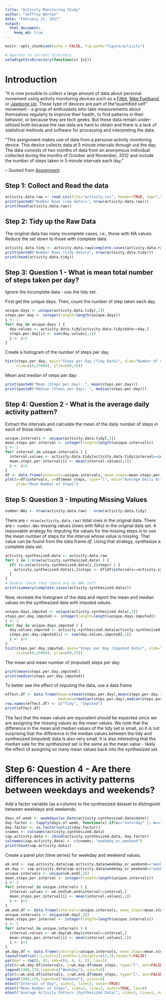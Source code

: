 ```yaml
---
title: "Activity Monitoring Study"
author: "Jeffrey Norton"
date: "February 21, 2017"
output:
  html_document:
    keep_md: true
---
```


```r
knitr::opts_chunk$set(echo = FALSE, fig.path="figure/activity")
```
```r
# Operate in current directory
setwd(getSrcDirectory(function(x) {x}))
```

# Introduction

"It is now possible to collect a large amount of data about personal movement using activity monitoring devices such as a [Fitbit](http://www.fitbit.com/), [Nike Fuelband](http://www.nike.com/us/en_us/c/nikeplus-fuelband), or [Jawbone Up](https://jawbone.com/up). These type of devices are part of the "quantified self" movement - a group of enthusiasts who take measurements about themselves regularly to improve their health, to find patterns in their behavior, or because they are tech geeks. But these data remain under-utilized both because the raw data are hard to obtain and there is a lack of statistical methods and software for processing and interpreting the data.

"This assignment makes use of data from a personal activity monitoring device. This device collects data at 5 minute intervals through out the day. The data consists of two months of data from an anonymous individual collected during the months of October and November, 2012 and include the number of steps taken in 5 minute intervals each day."

-- Quoted from [Assignment](https://www.coursera.org/learn/reproducible-research/peer/gYyPt/course-project-1)

## Step 1: Collect and Read the data

```r
activity.data.raw <- read.csv(file="activity.csv", header=TRUE, sep=",")
print(paste0("Number Rows (raw data)=", nrow(activity.data.raw)))
print(head(activity.data.raw))
```

## Step 2: Tidy up the Raw Data

The original data has many incomplete cases, i.e., those with NA values.  Reduce the set down to those with complete data.
```r
activity.data.tidy <- activity.data.raw[complete.cases(activity.data.raw),]
print(paste0("Number Rows (tidy data)=", nrow(activity.data.tidy)))
print(head(activity.data.tidy))
```

## Step 3: Question 1 - What is mean total number of steps taken per day?

Ignore the incomplete data - use the tidy set.  

First get the unique days.  Then, count the number of step taken each day.
```r
unique.days <- unique(activity.data.tidy[,2])
steps.per.day <- integer(length=length(unique.days))
i <- 1
for( day in unique.days ) {
  day.values <- activity.data.tidy[activity.data.tidy$date==day,]
  steps.per.day[i] <- sum(day.values[,1])
  i <- i+1
}
```
Create a histogram of the number of steps per day.
```r
hist(steps.per.day, main="Steps per Day (Tidy Data)", xlab="Number of Steps per Day", ylab="Number of Days", breaks=12,
     xlim=c(0,25000), ylim=c(0,20))
```
Mean and median of steps per day:
```r
print(paste0("Mean (Steps per day): ", mean(steps.per.day)))
print(paste0("Median (Steps per day): ", median(steps.per.day)))
```

## Step 4: Question 2 - What is the average daily activity pattern?

Extract the intervals and calculate the mean of the daily number of steps in each of those intervals.
```r
unique.intervals <- unique(activity.data.tidy[,3])
mean.steps.per.interval <- integer(length=length(unique.intervals))
i <- 1
for( interval in unique.intervals ) {
  interval.values <- activity.data.tidy[activity.data.tidy$interval==interval,]
  mean.steps.per.interval[i] <- mean(interval.values[,1])
  i <- i+1
}
df <- data.frame(intervals=unique.intervals, mean_steps=mean.steps.per.interval)
plot(x=df$intervals, y=df$mean_steps, type="l", main="Average Daily Activity Pattern (Tidy Data)", xlab="Interval of Day",
     ylab="Mean Number of Steps")
```

## Step 5: Question 3 - Imputing Missing Values

```r
number.NAs <- nrow(activity.data.raw) - nrow(activity.data.tidy)
```

There are `r nrow(activity.data.raw)` total rows in the original data.  There are `r number.NAs` missing values (rows with NAs) in the original data set.  A reasonable strategy for imputing the 
values for the missing steps is to use the mean number of steps for the interval whose value is missing.  That
value can be found from the data frame *df*.  Using that strategy, synthesize a complete data set.
```r
activity.synthesized.data <- activity.data.raw
for( i in 1:nrow(activity.synthesized.data) ) {
  if( is.na(activity.synthesized.data[i,]$steps) ) {
    activity.synthesized.data[i,]$steps <- df[df$intervals==activity.synthesized.data[i,]$interval,]$mean_steps
  }
}
# Double check that there are no NAs left
print(summary(complete.cases(activity.synthesized.data)))
```
Now, recreate the histogram of the data and report the mean and median values on the synthesized data with imputed values.  
```r
unique.days.imputed <- unique(activity.synthesized.data[,2])
steps.per.day.imputed <- integer(length=length(unique.days.imputed))
i <- 1
for( day in unique.days.imputed ) {
  day.values.imputed <- activity.synthesized.data[activity.synthesized.data$date==day,]
  steps.per.day.imputed[i] <- sum(day.values.imputed[,1])
  i <- i+1
}
hist(steps.per.day.imputed, main="Steps per Day (Imputed Data)", xlab="Number of Steps per Day", ylab="Number of Days", breaks=12,
     xlim=c(0,25000), ylim=c(0,25))
```

The mean and mean number of (imputed) steps per day:
```r
print(mean(steps.per.day.imputed))
print(median(steps.per.day.imputed))
```
To better see the effect of imputing the data, use a data frame
```r
effect.df <- data.frame(mean=c(mean(steps.per.day),mean(steps.per.day.imputed)),
                        median=c(median(steps.per.day),median(steps.per.day.imputed)))
row.names(effect.df) <- c("Tidy", "Imputed")
print(effect.df)
```
The fact that the mean values are equivalent should be expected since we are assigning the missing values as the mean
values.  We note that the difference in the mean and median values of the tidy set is small, so it is not surprising
that the difference in the median values between the tidy and synthesized (imputed) data is also very small.  It is also
interesting that the median vale for the synthesized set is the same as the mean value - likely the effect of assigning
so many mean values back into the synthesized set.

# Step 6: Question 4 - Are there differences in activity patterns between weekdays and weekends?

Add a factor variable (as a column) to the synthesized dataset to distinguish between weekdays and weekends.
```r
days.of.week <- weekdays(as.Date(activity.synthesized.data$date))
day.factor <- lapply(days.of.week, function(x) if(x=="Saturday" || x=="Sunday") "weekend" else "weekday")
day.factor <- as.factor(unlist(day.factor))
cnames <- colnames(activity.synthesized.data)
sap.activity.data <- cbind(activity.synthesized.data, day.factor)
colnames(sap.activity.data) <- c(cnames, "weekday_or_weekend")
print(head(sap.activity.data))
```

Create a panel plot (time series) for weekday and weekend values.

```r
wk.end <- sap.activity.data[sap.activity.data$weekday_or_weekend=="weekend",]
wk.day <- sap.activity.data[sap.activity.data$weekday_or_weekend=="weekday",]
unique.intervals <- unique(wk.end[,3])
mean.steps.per.interval <- integer(length=length(unique.intervals))
i <- 1
for( interval in unique.intervals ) {
  interval.values <- wk.end[wk.end$interval==interval,]
  mean.steps.per.interval[i] <- mean(interval.values[,1])
  i <- i+1
}
wk.end.df <- data.frame(intervals=unique.intervals, mean_steps=mean.steps.per.interval)
unique.intervals <- unique(wk.day[,3])
mean.steps.per.interval <- integer(length=length(unique.intervals))
i <- 1
for( interval in unique.intervals ) {
  interval.values <- wk.day[wk.day$interval==interval,]
  mean.steps.per.interval[i] <- mean(interval.values[,1])
  i <- i+1
}
wk.day.df <- data.frame(intervals=unique.intervals, mean_steps=mean.steps.per.interval)
layout(matrix(1:2,ncol=1),widths=1,heights=c(2,2),respect=FALSE)
par(mar = rep(0, 4), oma=c(4, 4, 4, 2), las=1)
plot(x=wk.day.df$intervals, y=wk.day.df$mean_steps, type="l", ann=FALSE, xaxt='n', col=2)
legend(1900,170,legend=c("Weekday"), yjust=0)
plot(x=wk.end.df$intervals, y=wk.end.df$mean_steps, type="l", ann=FALSE, col=3)
legend(1900,120,legend=c("Weekend"), yjust=0)
mtext("Interval of Day", side=1, line=3, outer=TRUE)
mtext("Mean Number of Steps", side=2, line=3, outer=TRUE, las=0)
mtext("Average Activity Pattern (Synthesized Data)", side=3, line=1, outer=TRUE, cex=2, font=1)

```
